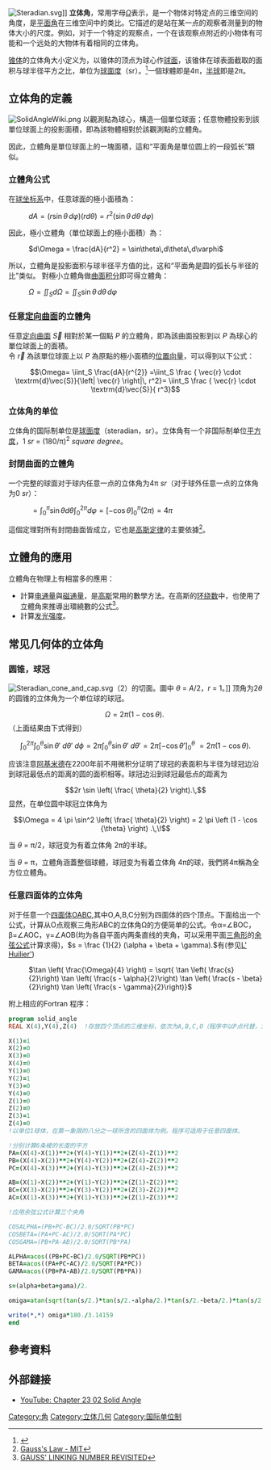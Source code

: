 [[File:Steradian.svg|thumb]]]]
'''立体角'''，常用字母''[[Ω|Ω]]''表示，是一个物体对特定点的三维空间的角度，是[[平面角|平面角]]在三维空间中的类比。它描述的是站在某一点的观察者测量到的物体大小的尺度。例如，对于一个特定的观察点，一个在该观察点附近的小物体有可能和一个远处的大物体有着相同的立体角。

[[锥体|锥体]]的立体角大小定义为，以锥体的顶点为球心作[[球面|球面]]，该锥体在球表面截取的面积与球半径平方之比，单位为[[球面度|球面度]]（sr）。<ref>{{Cite GB|id =3102.1 |title =空间和时间的量和单位 |year =1993 |previous =1986 |promulgate_date =1993-12-27 |effective_date =1994-07-01 }}</ref>一個球體即是4π，[[半球|半球]]即是2π。

==立体角的定義==
[[File:SolidAngleWiki.png|thumb]]
以觀測點為球心，構造一個單位球面；任意物體投影到該單位球面上的投影面積，即為該物體相對於該觀測點的立體角。

因此，立體角是單位球面上的一塊面積，這和“平面角是單位圆上的一段弧长”類似。

===立體角公式===
在[[球坐标系|球坐标系]]中，任意球面的極小面積為：

: <math>dA = (r\sin\theta\,d\varphi)(r d\theta)=r^2(\sin\theta\,d\theta\,d\varphi)</math>
因此，極小立體角（單位球面上的極小面積）為：
: <math>d\Omega = \frac{dA}{r^2} = \sin\theta\,d\theta\,d\varphi</math>
所以，立體角是投影面积与球半径平方值的比，这和“平面角是圆的弧长与半径的比”类似。
對極小立體角做[[曲面积分|曲面积分]]即可得立體角：
: <math>\Omega= \iint_S d\Omega = \iint_S \sin\theta\,d\theta\,d\varphi</math>

===任意[[定向_(数学)|定向曲面]]的立體角===
任意[[定向_(数学)|定向曲面]] <math>\vec{S}</math> 相對於某一個點 <math>P</math> 的立體角，即為該曲面投影到以 <math>P</math> 為球心的單位球面上的面積。
<br>
令 <math>\vec{r}</math> 為該單位球面上以 <math>P</math> 為原點的極小面積的[[位置向量|位置向量]]，可以得到以下公式：
:<math>\Omega= \iint_S \frac{dA}{r^{2}} =\iint_S \frac { \vec{r} \cdot \textrm{d}\vec{S}}{\left| \vec{r} \right|\, r^2}= \iint_S \frac { \vec{r} \cdot \textrm{d}\vec{S}}{ r^3}</math>

===立体角的单位===
立体角的国际制单位是[[球面度|球面度]]（steradian，sr）。立体角有一个非国际制单位[[平方度|平方度]]，1 ''sr'' = (180/π)<sup>2</sup> ''square degree''。
===封閉曲面的立體角===
一个完整的球面对于球内任意一点的立体角为4π ''sr''（对于球外任意一点的立体角为0 ''sr''）：
: {{oiint|intsubscpt=<math>{\scriptstyle S}</math>|integrand = <math>\ \sin\theta\,d\theta\,d\varphi </math>}}<math>\ = \int_0^\pi \sin\theta d\theta \int_0^{2\pi} d\varphi = [-\cos\theta]_0^{\pi} (2\pi)  = 4\pi</math> 
這個定理對所有封閉曲面皆成立，它也是[[高斯定律|高斯定律]]的主要依據<ref>[http://web.mit.edu/8.02t/www/802TEAL3D/visualizations/coursenotes/modules/guide04.pdf Gauss's Law - MIT]</ref>。

==立體角的應用==
立體角在物理上有相當多的應用：

* 計算[[电通量|电通量]]與[[磁通量|磁通量]]，是[[卡爾·弗里德里希·高斯|高斯]]常用的數學方法。在高斯的[[环绕数|环绕数]]中，也使用了立體角來推導出環繞數的公式<ref>[http://www.maths.ed.ac.uk/~aar/papers/ricca.pdf GAUSS' LINKING NUMBER REVISITED]</ref>。
* 計算[[发光强度|发光强度]]。

==常见几何体的立体角==
===圆锥，球冠===
[[File:Steradian_cone_and_cap.svg|thumb]]（2）的切面。圖中 ''θ'' = ''A''/2，''r'' = 1。]]
顶角为2<math>\theta</math>的圆锥的立体角为一个单位球的球冠。
:<math>\Omega = 2 \pi \left (1 - \cos {\theta} \right) .\,\!</math>
（上面结果由下式得到）
:<math>\int_0^{2\pi} \int_0^{\theta}  \sin \theta' \ d \theta' \ d \phi = 2\pi\int_0^{\theta} \sin \theta' \ d \theta' = 2\pi\left[ -\cos \theta' \right]_0^{\theta} \ = 2\pi\left(1 -\cos \theta \right).</math>

应该注意[[阿基米德|阿基米德]]在2200年前不用微积分证明了球冠的表面积与半径为球冠边沿到球冠最低点的距离的圆的面积相等。球冠边沿到球冠最低点的距离为
:<math>2r \sin \left( \frac{ \theta}{2} \right).\, </math>
显然，在单位圆中球冠立体角为
:<math>\Omega = 4 \pi \sin^2 \left( \frac{ \theta}{2} \right) = 2 \pi \left (1 - \cos {\theta} \right) .\,\!</math>

{{commonscat|Solid angle}}
当 ''θ'' = π/2，球冠变为有着立体角 2π的半球。

当 ''θ'' = π，立體角涵蓋整個球體，球冠变为有着立体角 4π的球，我們將4π稱為全方位立體角。

===任意四面体的立体角===

对于任意一个[[四面体|四面体]]OABC,其中O,A,B,C分别为四面体的四个顶点。下面给出一个公式，计算从O点观察三角形ABC的立体角Ω的方便简单的公式。令α=∠BOC，β=∠AOC，γ=∠AOB(均为各自平面内两条直线的夹角，可以采用平面[[三角形|三角形]]的[[余弦公式|余弦公式]]计算求得)，<math> s = \frac {1}{2} (\alpha + \beta + \gamma). </math>有(参见[[L'_Huilier'|L' Huilier']])

: <math> \tan \left( \frac{\Omega}{4}  \right)
=
\sqrt{ \tan \left( \frac{s}{2}\right) \tan \left( \frac{s - \alpha}{2}\right) \tan \left( \frac{s - \beta}{2}\right) \tan \left( \frac{s - \gamma}{2}\right)} </math>

附上相应的Fortran 程序：

<syntaxhighlight lang="fortran">
program solid_angle
REAL X(4),Y(4),Z(4)  !存放四个顶点的三维坐标，依次为A,B,C,O（程序中以P点代替，为观测点）

X(1)=1         
X(2)=0
X(3)=0
X(4)=0
Y(1)=0
Y(2)=1
Y(3)=0
Y(4)=0
Z(1)=0
Z(2)=0
Z(3)=1
Z(4)=0
!以单位1球体，在第一象限的八分之一球所含的四面体为例。程序可适用于任意四面体。

!分别计算6条棱的长度的平方
PA=(X(4)-X(1))**2+(Y(4)-Y(1))**2+(Z(4)-Z(1))**2
PB=(X(4)-X(2))**2+(Y(4)-Y(2))**2+(Z(4)-Z(2))**2
PC=(X(4)-X(3))**2+(Y(4)-Y(3))**2+(Z(4)-Z(3))**2

AB=(X(1)-X(2))**2+(Y(1)-Y(2))**2+(Z(1)-Z(2))**2
BC=(X(3)-X(2))**2+(Y(3)-Y(2))**2+(Z(3)-Z(2))**2
AC=(X(1)-X(3))**2+(Y(1)-Y(3))**2+(Z(1)-Z(3))**2

!应用余弦公式计算三个夹角

COSALPHA=(PB+PC-BC)/2.0/SQRT(PB*PC)
COSBETA=(PA+PC-AC)/2.0/SQRT(PA*PC)
COSGAMA=(PB+PA-AB)/2.0/SQRT(PB*PA)

ALPHA=acos((PB+PC-BC)/2.0/SQRT(PB*PC))
BETA=acos((PA+PC-AC)/2.0/SQRT(PA*PC))
GAMA=acos((PB+PA-AB)/2.0/SQRT(PB*PA))

s=(alpha+beta+gama)/2.

omiga=atan(sqrt(tan(s/2.)*tan(s/2.-alpha/2.)*tan(s/2.-beta/2.)*tan(s/2.-gama/2.)))*4.

write(*,*) omiga*180./3.14159
end 
</syntaxhighlight>

==參考資料==
{{Reflist}}

==外部鏈接==
* [http://www.youtube.com/watch?v=11TYy32gYUc YouTube: Chapter 23 02 Solid Angle]

{{经典力学国际单位}}

[[Category:角|Category:角]]
[[Category:立体几何|Category:立体几何]]
[[Category:国际单位制|Category:国际单位制]]